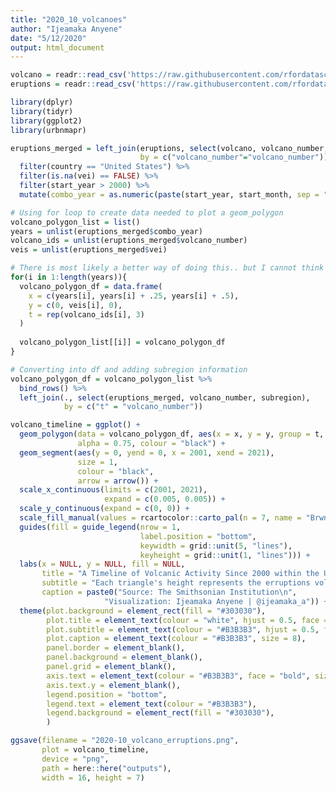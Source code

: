 ```yaml
---
title: "2020_10_volcanoes"
author: "Ijeamaka Anyene"
date: "5/12/2020"
output: html_document
---
```


```r
volcano = readr::read_csv('https://raw.githubusercontent.com/rfordatascience/tidytuesday/master/data/2020/2020-05-12/volcano.csv')
eruptions = readr::read_csv('https://raw.githubusercontent.com/rfordatascience/tidytuesday/master/data/2020/2020-05-12/eruptions.csv')
```

```r
library(dplyr)
library(tidyr)
library(ggplot2)
library(urbnmapr)
```

```r
eruptions_merged = left_join(eruptions, select(volcano, volcano_number, country, subregion),
                             by = c("volcano_number"="volcano_number")) %>%
  filter(country == "United States") %>%
  filter(is.na(vei) == FALSE) %>%
  filter(start_year > 2000) %>%
  mutate(combo_year = as.numeric(paste(start_year, start_month, sep = ".")))
```

```r
# Using for loop to create data needed to plot a geom_polygon
volcano_polygon_list = list()
years = unlist(eruptions_merged$combo_year)
volcano_ids = unlist(eruptions_merged$volcano_number)
veis = unlist(eruptions_merged$vei)

# There is most likely a better way of doing this.. but I cannot think of it!
for(i in 1:length(years)){
  volcano_polygon_df = data.frame(
    x = c(years[i], years[i] + .25, years[i] + .5),
    y = c(0, veis[i], 0),
    t = rep(volcano_ids[i], 3)
  )
  
  volcano_polygon_list[[i]] = volcano_polygon_df
}
```

```r
# Converting into df and adding subregion information
volcano_polygon_df = volcano_polygon_list %>%
  bind_rows() %>%
  left_join(., select(eruptions_merged, volcano_number, subregion),
            by = c("t" = "volcano_number"))
```

```r
volcano_timeline = ggplot() +
  geom_polygon(data = volcano_polygon_df, aes(x = x, y = y, group = t, fill = subregion),
               alpha = 0.75, colour = "black") +
  geom_segment(aes(y = 0, yend = 0, x = 2001, xend = 2021), 
               size = 1,
               colour = "black",
               arrow = arrow()) +
  scale_x_continuous(limits = c(2001, 2021),
                     expand = c(0.005, 0.005)) +
  scale_y_continuous(expand = c(0, 0)) +
  scale_fill_manual(values = rcartocolor::carto_pal(n = 7, name = "BrwnYl")) +
  guides(fill = guide_legend(nrow = 1,
                             label.position = "bottom", 
                             keywidth = grid::unit(5, "lines"),
                             keyheight = grid::unit(1, "lines"))) +
  labs(x = NULL, y = NULL, fill = NULL,
       title = "A Timeline of Volcanic Activity Since 2000 within the United States and Associated Territories",
       subtitle = "Each triangle's height represents the erruptions volcanic explosion index. \nVolcanic activity has been mostly occurring outside of the continental United States.",
       caption = paste0("Source: The Smithsonian Institution\n",
                     "Visualization: Ijeamaka Anyene | @ijeamaka_a")) +
  theme(plot.background = element_rect(fill = "#303030"),
        plot.title = element_text(colour = "white", hjust = 0.5, face = "bold", size = 18),
        plot.subtitle = element_text(colour = "#B3B3B3", hjust = 0.5, face = "bold", size = 14),
        plot.caption = element_text(colour = "#B3B3B3", size = 8),
        panel.border = element_blank(),
        panel.background = element_blank(),
        panel.grid = element_blank(),
        axis.text = element_text(colour = "#B3B3B3", face = "bold", size = 16),
        axis.text.y = element_blank(),
        legend.position = "bottom",
        legend.text = element_text(colour = "#B3B3B3"),
        legend.background = element_rect(fill = "#303030"),
        )

```

```r
ggsave(filename = "2020-10_volcano_erruptions.png", 
       plot = volcano_timeline, 
       device = "png", 
       path = here::here("outputs"), 
       width = 16, height = 7)

```


